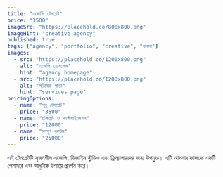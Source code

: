 ```yaml
---
title: "এজেন্সি টেমপ্লেট"
price: "3500"
imageSrc: "https://placehold.co/800x800.png"
imageHint: "creative agency"
published: true
tags: ["agency", "portfolio", "creative", "ব্যবসা"]
images:
  - src: "https://placehold.co/1200x800.png"
    alt: "এজেন্সি হোমপেজ"
    hint: "agency homepage"
  - src: "https://placehold.co/1200x800.png"
    alt: "পরিষেবা পাতা"
    hint: "services page"
pricingOptions:
  - name: "শুধু টেমপ্লেট"
    price: "3500"
  - name: "টেমপ্লেট ও কাস্টমাইজেশন"
    price: "12000"
  - name: "সম্পূর্ণ কাস্টম"
    price: "25000"
---
```

এই টেমপ্লেটটি সৃজনশীল এজেন্সি, ডিজাইন স্টুডিও এবং ফ্রিল্যান্সারদের জন্য উপযুক্ত। এটি আপনার কাজকে একটি পেশাদার এবং আধুনিক উপায়ে প্রদর্শন করে।

